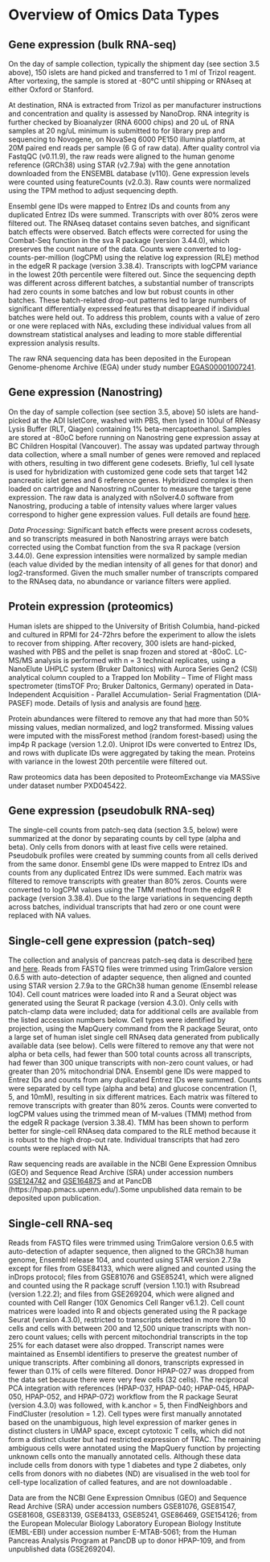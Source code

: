 # Overview of Omics Data Types

## Gene expression (bulk RNA-seq)

On the day of sample collection, typically the shipment day (see section 3.5 above), 150 islets are hand picked and transferred to 1 ml of Trizol reagent. After vortexing, the sample is stored at -80°C until shipping or RNAseq at either Oxford or Stanford.

At destination, RNA is extracted from Trizol as per manufacturer instructions and concentration and quality is assessed by NanoDrop. RNA integrity is further checked by Bioanalyzer (RNA 6000 chips) and 20 uL of RNA samples at 20 ng/uL minimum is submitted to for library prep and sequencing to Novogene, on NovaSeq 6000 PE150 illumina platform, at 20M paired end reads per sample (6 G of raw data). After quality control via FastqQC (v0.11.9), the raw reads were aligned to the human genome reference (GRCh38) using STAR (v2.7.9a) with the gene annotation downloaded from the ENSEMBL database (v110). Gene expression levels were counted using featureCounts (v2.0.3). Raw counts were normalized using the TPM method to adjust sequencing depth.

Ensembl gene IDs were mapped to Entrez IDs and counts from any duplicated Entrez IDs were summed. Transcripts with over 80% zeros were filtered out. The RNAseq dataset contains seven batches, and significant batch effects were observed. Batch effects were corrected for using the Combat-Seq function in the sva R package (version 3.44.0), which preserves the count nature of the data. Counts were converted to log-counts-per-million (logCPM) using the relative log expression (RLE) method in the edgeR R package (version 3.38.4). Transcripts with logCPM variance in the lowest 20th percentile were filtered out. Since the sequencing depth was different across different batches, a substantial number of transcripts had zero counts in some batches and low but robust counts in other batches. These batch-related drop-out patterns led to large numbers of significant differentially expressed features that disappeared if individual batches were held out. To address this problem, counts with a value of zero or one were replaced with NAs, excluding these individual values from all downstream statistical analyses and leading to more stable differential expression analysis results.

The raw RNA sequencing data has been deposited in the European Genome-phenome Archive (EGA) under study number [EGAS00001007241](https://ega-archive.org/studies/EGAS00001007241https://ega-archive.org/studies/EGAS00001007241).

## Gene expression (Nanostring)

On the day of sample collection (see section 3.5, above) 50 islets are hand-picked at the ADI IsletCore, washed with PBS, then lysed in 100ul of RNeasy Lysis Buffer (RLT, Qiagen) containing 1% beta-mercaptoethanol. Samples are stored at -80oC before running on Nanostring gene expression assay at BC Children Hospital (Vancouver). The assay was updated partway through data collection, where a small number of genes were removed and replaced with others, resulting in two different gene codesets. Briefly, 1ul cell lysate is used for hybridization with customized gene code sets that target 142 pancreatic islet genes and 6 reference genes. Hybridized complex is then loaded on cartridge and Nanostring nCounter to measure the target gene expression. The raw data is analyzed with nSolver4.0 software from Nanostring, producing a table of intensity values where larger values correspond to higher gene expression values. Full details are found [here](https://www.biorxiv.org/content/10.1101/2023.09.08.556709v1). 

*Data Processing*: Significant batch effects were present across codesets, and so transcripts measured in both Nanostring arrays were batch corrected using the Combat function from the sva R package (version 3.44.0). Gene expression intensities were normalized by sample median (each value divided by the median intensity of all genes for that donor) and log2-transformed. Given the much smaller number of transcripts compared to the RNAseq data, no abundance or variance filters were applied.  

## Protein expression (proteomics)

Human islets are shipped to the University of British Columbia, hand-picked and cultured in RPMI for 24-72hrs before the experiment to allow the islets to recover from shipping. After recovery, 300 islets are hand-picked, washed with PBS and the pellet is snap frozen and stored at -80oC. LC-MS/MS analysis is performed with n = 3 technical replicates, using a NanoElute UHPLC system (Bruker Daltonics) with Aurora Series Gen2 (CSI) analytical column coupled to a Trapped Ion Mobility – Time of Flight mass spectrometer (timsTOF Pro; Bruker Daltonics, Germany) operated in Data-Independent Acquisition - Parallel Accumulation- Serial Fragmentation (DIA-PASEF) mode. Details of lysis and analysis are found [here](https://www.medrxiv.org/content/10.1101/2023.05.24.23290298v1.full.pdf). 

Protein abundances were filtered to remove any that had more than 50% missing values, median normalized, and log2 transformed. Missing values were imputed with the missForest method (random forest-based) using the imp4p R package (version 1.2.0). Uniprot IDs were converted to Entrez IDs, and rows with duplicate IDs were aggregated by taking the mean. Proteins with variance in the lowest 20th percentile were filtered out.

Raw proteomics data has been deposited to ProteomExchange via MASSive under dataset number PXD045422.

## Gene expression (pseudobulk RNA-seq)

The single-cell counts from patch-seq data (section 3.5, below) were summarized at the donor by separating counts by cell type (alpha and beta). Only cells from donors with at least five cells were retained. Pseudobulk profiles were created by summing counts from all cells derived from the same donor. Ensembl gene IDs were mapped to Entrez IDs and counts from any duplicated Entrez IDs were summed. Each matrix was filtered to remove transcripts with greater than 80% zeros. Counts were converted to logCPM values using the TMM method from the edgeR R package (version 3.38.4). Due to the large variations in sequencing depth across batches, individual transcripts that had zero or one count were replaced with NA values.

## Single-cell gene expression (patch-seq)

The collection and analysis of pancreas patch-seq data is described [here](https://www.sciencedirect.com/science/article/pii/S155041312030187X?via%3Dihub) and [here](https://www.sciencedirect.com/science/article/pii/S1550413121006859?via%3Dihub). Reads from FASTQ files were trimmed using TrimGalore version 0.6.5 with auto-detection of adapter sequence, then aligned and counted using STAR version 2.7.9a to the GRCh38 human genome (Ensembl release 104). Cell count matrices were loaded into R and a Seurat object was generated using the Seurat R package (version 4.3.0). Only cells with patch-clamp data were included; data for additional cells are available from the listed accession numbers below. Cell types were identified by projection, using the MapQuery command from the R package Seurat, onto a large set of human islet single cell RNAseq data generated from publically available data (see below). Cells were filtered to remove any that were not alpha or beta cells, had fewer than 500 total counts across all transcripts, had fewer than 300 unique transcripts with non-zero count values, or had greater than 20% mitochondrial DNA. Ensembl gene IDs were mapped to Entrez IDs and counts from any duplicated Entrez IDs were summed. Counts were separated by cell type (alpha and beta) and glucose concentration (1, 5, and 10mM), resulting in six different matrices. Each matrix was filtered to remove transcripts with greater than 80% zeros. Counts were converted to logCPM values using the trimmed mean of M-values (TMM) method from the edgeR R package (version 3.38.4). TMM has been shown to perform better for single-cell RNAseq data compared to the RLE method because it is robust to the high drop-out rate. Individual transcripts that had zero counts were replaced with NA.

Raw sequencing reads are available in the NCBI Gene Expression Omnibus (GEO) and Sequence Read Archive (SRA) under accession numbers [GSE124742](https://www.ncbi.nlm.nih.gov/geo/query/acc.cgi?acc=GSE124742) and [GSE164875](https://www.ncbi.nlm.nih.gov/geo/query/acc.cgi?acc=GSE164875) and at PancDB (https://hpap.pmacs.upenn.edu/).Some unpublished data remain to be deposited upon publication.


## Single-cell RNA-seq

Reads from FASTQ files were trimmed using TrimGalore version 0.6.5 with auto-detection of adapter sequence, then aligned to the GRCh38 human genome, Ensembl release 104, and counted using STAR version 2.7.9a except for files from GSE84133, which were aligned and counted using the inDrops protocol; files from GSE81076 and GSE85241, which were aligned and counted using the R package scruff (version 1.10.1) with Rsubread (version 1.22.2); and files from GSE269204, which were aligned and counted with Cell Ranger (10X Genomics Cell Ranger v6.1.2). Cell count matrices were loaded into R and objects generated using the R package Seurat (version 4.3.0), restricted to transcripts detected in more than 10 cells and cells with between 200 and 12,500 unique transcripts with non-zero count values; cells with percent mitochondrial transcripts in the top 25% for each dataset were also dropped. Transcript names were maintained as Ensembl identifiers to preserve the greatest number of unique transcripts. After combining all donors, transcripts expressed in fewer than 0.1% of cells were filtered. Donor HPAP-027 was dropped from the data set because there were very few cells (32 cells). The reciprocal PCA integration with references (HPAP-037, HPAP-040; HPAP-045, HPAP-050, HPAP-052, and HPAP-072) workflow from the R package Seurat (version 4.3.0) was followed, with k.anchor = 5, then FindNeighbors and FindCluster (resolution = 1.2). Cell types were first manually annotated based on the unambiguous, high level expression of marker genes in distinct clusters in UMAP space, except cytotoxic T cells, which did not form a distinct cluster but had restricted expression of TRAC. The remaining ambiguous cells were annotated using the MapQuery function by projecting unknown cells onto the manually annotated cells. Although these data include cells from donors with type 1 diabetes and type 2 diabetes, only cells from donors with no diabetes (ND) are visualised in the web tool for cell-type localization of called features, and are not downloadable .

Data are from the NCBI Gene Expression Omnibus (GEO) and Sequence Read Archive (SRA) under accession numbers GSE81076, GSE81547, GSE81608, GSE83139, GSE84133, GSE85241, GSE86469, GSE154126; from the European Molecular Biology Laboratory European Biology Institute (EMBL-EBI) under accession number E-MTAB-5061; from the Human Pancreas Analysis Program at PancDB up to donor HPAP-109, and from unpublished data (GSE269204).


